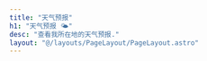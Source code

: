 ---
title: "天气预报"
h1: "天气预报 🌤️"
desc: "查看我所在地的天气预报."
layout: "@/layouts/PageLayout/PageLayout.astro"
---

<WeatherCard city="南京市" days={7} />